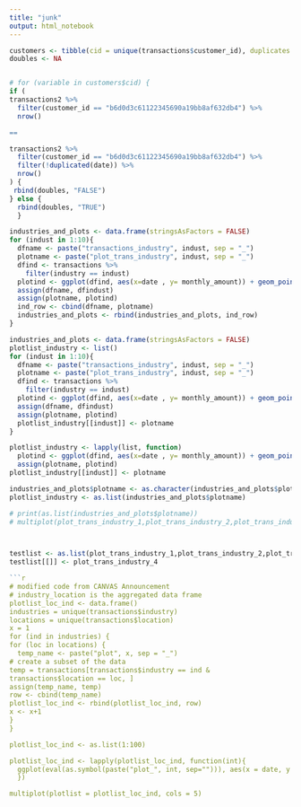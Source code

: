 ```yaml
---
title: "junk"
output: html_notebook
---
```


```r

customers <- tibble(cid = unique(transactions$customer_id), duplicates = NA)
doubles <- NA


# for (variable in customers$cid) {
if (
transactions2 %>%
  filter(customer_id == "b6d0d3c61122345690a19bb8af632db4") %>%
  nrow() 

==

transactions2 %>%
  filter(customer_id == "b6d0d3c61122345690a19bb8af632db4") %>%
  filter(!duplicated(date)) %>%
  nrow()
) { 
 rbind(doubles, "FALSE")
} else { 
  rbind(doubles, "TRUE")
  }
```

```r
industries_and_plots <- data.frame(stringsAsFactors = FALSE)
for (indust in 1:10){
  dfname <- paste("transactions_industry", indust, sep = "_")
  plotname <- paste("plot_trans_industry", indust, sep = "_")
  dfind <- transactions %>%
    filter(industry == indust)
  plotind <- ggplot(dfind, aes(x=date , y= monthly_amount)) + geom_point(alpha = 0.25)
  assign(dfname, dfindust)
  assign(plotname, plotind)
  ind_row <- cbind(dfname, plotname)
  industries_and_plots <- rbind(industries_and_plots, ind_row)
}
```

```r
industries_and_plots <- data.frame(stringsAsFactors = FALSE)
plotlist_industry <- list()
for (indust in 1:10){
  dfname <- paste("transactions_industry", indust, sep = "_")
  plotname <- paste("plot_trans_industry", indust, sep = "_")
  dfind <- transactions %>%
    filter(industry == indust)
  plotind <- ggplot(dfind, aes(x=date , y= monthly_amount)) + geom_point(alpha = 0.25)
  assign(dfname, dfindust)
  assign(plotname, plotind)
  plotlist_industry[[indust]] <- plotname
}
```

```r
plotlist_industry <- lapply(list, function)
  plotind <- ggplot(dfind, aes(x=date , y= monthly_amount)) + geom_point(alpha = 0.25)
  assign(plotname, plotind)
plotlist_industry[[indust]] <- plotname

industries_and_plots$plotname <- as.character(industries_and_plots$plotname)
plotlist_industry <- as.list(industries_and_plots$plotname)

# print(as.list(industries_and_plots$plotname))
# multiplot(plot_trans_industry_1,plot_trans_industry_2,plot_trans_industry_3, cols = 2)



testlist <- as.list(plot_trans_industry_1,plot_trans_industry_2,plot_trans_industry_3)
testlist[[]] <- plot_trans_industry_4

```

```r
```r
# modified code from CANVAS Announcement
# industry_location is the aggregated data frame
plotlist_loc_ind <- data.frame()
industries = unique(transactions$industry)
locations = unique(transactions$location)
x = 1
for (ind in industries) {
for (loc in locations) {
  temp_name <- paste("plot", x, sep = "_")
# create a subset of the data
temp = transactions[transactions$industry == ind &
transactions$location == loc, ]
assign(temp_name, temp)
row <- cbind(temp_name)
plotlist_loc_ind <- rbind(plotlist_loc_ind, row)
x <- x+1
}
}

plotlist_loc_ind <- as.list(1:100)

plotlist_loc_ind <- lapply(plotlist_loc_ind, function(int){
  ggplot(eval(as.symbol(paste("plot_", int, sep=""))), aes(x = date, y = monthly_amount)) + geom_point(alpha = 0.25) + theme_void() + labs (title = paste("plot", int, sep = " "))
  })

multiplot(plotlist = plotlist_loc_ind, cols = 5)
```

